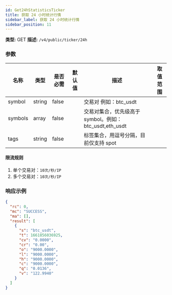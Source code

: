 ```yaml
---
id: Get24hStatisticsTicker
title: 获取 24 小时统计行情
sidebar_label: 获取 24 小时统计行情
sidebar_position: 11
---
```


**类型:** GET **描述:** `/v4/public/ticker/24h`

### 参数

| 名称 | 类型 | 是否必需 | 默认值 | 描述 | 取值范围 |
| --- | --- | --- | --- | --- | --- |
| symbol | string | false |  | 交易对 例如：btc_usdt |  |
| symbols | array | false |  | 交易对集合，优先级高于 symbol。例如：btc_usdt,eth_usdt |  |
| tags | string | false |  | 标签集合，用逗号分隔，目前仅支持 spot |  |

#### **限流规则**

1. 单个交易对：`10次/秒/IP`
2. 多个交易对：`10次/秒/IP`

### 响应示例

```json title="Response"
{
  "rc": 0,
  "mc": "SUCCESS",
  "ma": [],
  "result": [
    {
      "s": "btc_usdt",
      "t": 1661856036925,
      "cv": "0.0000",
      "cr": "0.00",
      "o": "9000.0000",
      "l": "9000.0000",
      "h": "9000.0000",
      "c": "9000.0000",
      "q": "0.0136",
      "v": "122.9940"
    }
  ]
}
```
